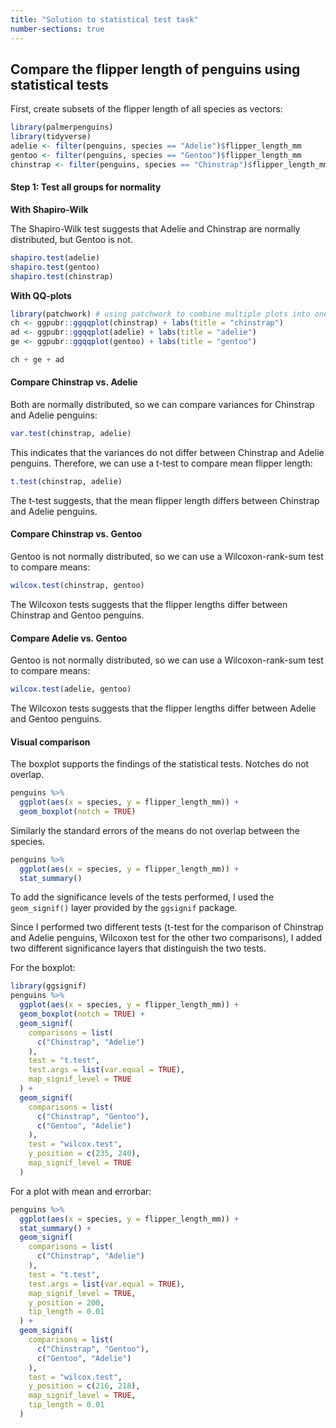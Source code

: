 ```yaml
---
title: "Solution to statistical test task"
number-sections: true
---
```


## Compare the flipper length of penguins using statistical tests

First, create subsets of the flipper length of all species as vectors:

```r
library(palmerpenguins)
library(tidyverse)
adelie <- filter(penguins, species == "Adelie")$flipper_length_mm
gentoo <- filter(penguins, species == "Gentoo")$flipper_length_mm
chinstrap <- filter(penguins, species == "Chinstrap")$flipper_length_mm
```

#### Step 1: Test all groups for normality


**With Shapiro-Wilk**

The Shapiro-Wilk test suggests that Adelie and Chinstrap are normally distributed, but Gentoo is not.

```r
shapiro.test(adelie)
shapiro.test(gentoo)
shapiro.test(chinstrap)
```

**With QQ-plots**

```r
library(patchwork) # using patchwork to combine multiple plots into one
ch <- ggpubr::ggqqplot(chinstrap) + labs(title = "chinstrap")
ad <- ggpubr::ggqqplot(adelie) + labs(title = "adelie")
ge <- ggpubr::ggqqplot(gentoo) + labs(title = "gentoo")

ch + ge + ad
```

#### Compare Chinstrap vs. Adelie

Both are normally distributed, so we can compare variances for Chinstrap and Adelie penguins:

```r
var.test(chinstrap, adelie)
```

This indicates that the variances do not differ between Chinstrap and Adelie penguins.
Therefore, we can use a t-test to compare mean flipper length:

```r
t.test(chinstrap, adelie)
```

The t-test suggests, that the mean flipper length differs between Chinstrap and Adelie penguins.

#### Compare Chinstrap vs. Gentoo

Gentoo is not normally distributed, so we can use a Wilcoxon-rank-sum test to compare
means:

```r
wilcox.test(chinstrap, gentoo)
```

The Wilcoxon tests suggests that the flipper lengths differ between Chinstrap and Gentoo penguins.

#### Compare Adelie vs. Gentoo

Gentoo is not normally distributed, so we can use a Wilcoxon-rank-sum test to compare
means:


```r
wilcox.test(adelie, gentoo)
```

The Wilcoxon tests suggests that the flipper lengths differ between Adelie and Gentoo penguins.


#### Visual comparison

The boxplot supports the findings of the statistical tests. Notches do not overlap.

```r
penguins %>%
  ggplot(aes(x = species, y = flipper_length_mm)) +
  geom_boxplot(notch = TRUE)
```

Similarly the standard errors of the means do not overlap between the species.

```r
penguins %>%
  ggplot(aes(x = species, y = flipper_length_mm)) +
  stat_summary() 
```

To add the significance levels of the tests performed, I used
the `geom_signif()` layer provided by the `ggsignif` package.

Since I performed two different tests (t-test for the comparison of Chinstrap and
Adelie penguins, Wilcoxon test for the other two comparisons), I added two 
different significance layers that distinguish the two tests.

For the boxplot:

```r
library(ggsignif)
penguins %>%
  ggplot(aes(x = species, y = flipper_length_mm)) +
  geom_boxplot(notch = TRUE) +
  geom_signif(
    comparisons = list(
      c("Chinstrap", "Adelie")
    ),
    test = "t.test",
    test.args = list(var.equal = TRUE),
    map_signif_level = TRUE
  ) +
  geom_signif(
    comparisons = list(
      c("Chinstrap", "Gentoo"),
      c("Gentoo", "Adelie")
    ),
    test = "wilcox.test",
    y_position = c(235, 240),
    map_signif_level = TRUE
  )
```

For a plot with mean and errorbar:

```r
penguins %>%
  ggplot(aes(x = species, y = flipper_length_mm)) +
  stat_summary() +
  geom_signif(
    comparisons = list(
      c("Chinstrap", "Adelie")
    ),
    test = "t.test",
    test.args = list(var.equal = TRUE),
    map_signif_level = TRUE,
    y_position = 200,
    tip_length = 0.01
  ) +
  geom_signif(
    comparisons = list(
      c("Chinstrap", "Gentoo"),
      c("Gentoo", "Adelie")
    ),
    test = "wilcox.test",
    y_position = c(216, 218),
    map_signif_level = TRUE,
    tip_length = 0.01
  )
```

